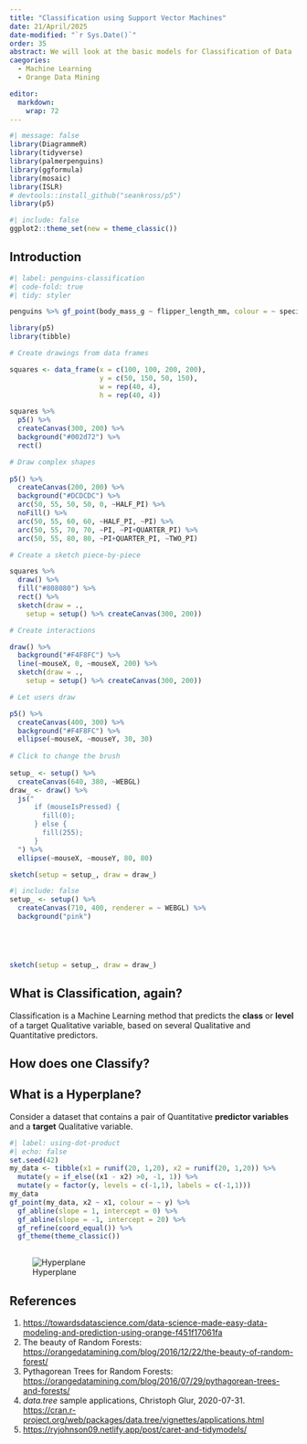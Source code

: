 ```yaml
---
title: "Classification using Support Vector Machines"
date: 21/April/2025
date-modified: "`r Sys.Date()`"
order: 35
abstract: We will look at the basic models for Classification of Data
caegories:
  - Machine Learning
  - Orange Data Mining

editor: 
  markdown: 
    wrap: 72
---
```


```r
#| message: false
library(DiagrammeR)
library(tidyverse)
library(palmerpenguins)
library(ggformula)
library(mosaic)
library(ISLR)
# devtools::install_github("seankross/p5")
library(p5)
```

```r
#| include: false
ggplot2::theme_set(new = theme_classic())
```

## Introduction

```r
#| label: penguins-classification
#| code-fold: true
#| tidy: styler

penguins %>% gf_point(body_mass_g ~ flipper_length_mm, colour = ~ species)
```

```r
library(p5)
library(tibble)

# Create drawings from data frames

squares <- data_frame(x = c(100, 100, 200, 200),
                      y = c(50, 150, 50, 150),
                      w = rep(40, 4),
                      h = rep(40, 4))

squares %>%
  p5() %>%
  createCanvas(300, 200) %>%
  background("#002d72") %>%
  rect()
```

```r
# Draw complex shapes
  
p5() %>%
  createCanvas(200, 200) %>%
  background("#DCDCDC") %>%
  arc(50, 55, 50, 50, 0, ~HALF_PI) %>%
  noFill() %>%
  arc(50, 55, 60, 60, ~HALF_PI, ~PI) %>%
  arc(50, 55, 70, 70, ~PI, ~PI+QUARTER_PI) %>%
  arc(50, 55, 80, 80, ~PI+QUARTER_PI, ~TWO_PI)
```


```r
# Create a sketch piece-by-piece

squares %>%
  draw() %>%
  fill("#808080") %>%
  rect() %>%
  sketch(draw = ., 
    setup = setup() %>% createCanvas(300, 200))

```

```r
# Create interactions

draw() %>%
  background("#F4F8FC") %>%
  line(~mouseX, 0, ~mouseX, 200) %>%
  sketch(draw = ., 
    setup = setup() %>% createCanvas(300, 200))
```

```r
# Let users draw

p5() %>%
  createCanvas(400, 300) %>%
  background("#F4F8FC") %>%
  ellipse(~mouseX, ~mouseY, 30, 30)
  
# Click to change the brush
  
setup_ <- setup() %>%
  createCanvas(640, 380, ~WEBGL)
draw_ <- draw() %>%
  js("
      if (mouseIsPressed) {
        fill(0);
      } else {
        fill(255);
      }
  ") %>%
  ellipse(~mouseX, ~mouseY, 80, 80)

sketch(setup = setup_, draw = draw_)

```

```r
#| include: false
setup_ <- setup() %>%
  createCanvas(710, 400, renderer = ~ WEBGL) %>%
  background("pink")





sketch(setup = setup_, draw = draw_)

```

## What is Classification, again?
Classification is a Machine Learning method that predicts the **class** or **level** of a target Qualitative variable, based on several Qualitative and Quantitative predictors. 

## How does one Classify? 


## What is a Hyperplane?

Consider a dataset that contains a pair of Quantitative **predictor variables** and a **target** Qualitative variable. 

```r
#| label: using-dot-product
#| echo: false
set.seed(42)
my_data <- tibble(x1 = runif(20, 1,20), x2 = runif(20, 1,20)) %>% 
  mutate(y = if_else((x1 - x2) >0, -1, 1)) %>% 
  mutate(y = factor(y, levels = c(-1,1), labels = c(-1,1)))
my_data
gf_point(my_data, x2 ~ x1, colour = ~ y) %>% 
  gf_abline(slope = 1, intercept = 0) %>% 
  gf_abline(slope = -1, intercept = 20) %>% 
  gf_refine(coord_equal()) %>% 
  gf_theme(theme_classic()) 
  
```





![Hyperplane](../../../../materials/images/SVM-1.png){#fig-hyperplane-SVM}


## References

1.  <https://towardsdatascience.com/data-science-made-easy-data-modeling-and-prediction-using-orange-f451f17061fa>
2.  The beauty of Random Forests:
    <https://orangedatamining.com/blog/2016/12/22/the-beauty-of-random-forest/>
3.  Pythagorean Trees for Random Forests:
    <https://orangedatamining.com/blog/2016/07/29/pythagorean-trees-and-forests/>
4.  *data.tree* sample applications, Christoph Glur, 2020-07-31.
    <https://cran.r-project.org/web/packages/data.tree/vignettes/applications.html>
5.  <https://ryjohnson09.netlify.app/post/caret-and-tidymodels/>
